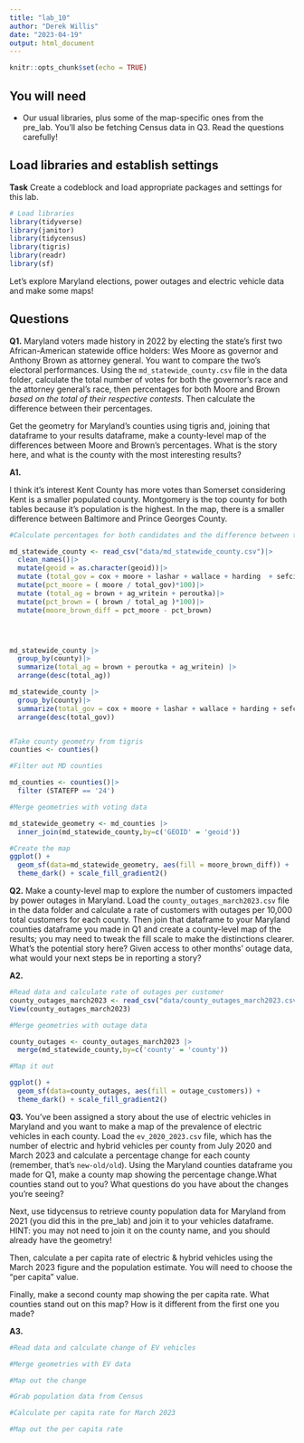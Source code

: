 ```yaml
---
title: "lab_10"
author: "Derek Willis"
date: "2023-04-19"
output: html_document
---
```


```r
knitr::opts_chunk$set(echo = TRUE)
```

## You will need

-   Our usual libraries, plus some of the map-specific ones from the pre_lab. You'll also be fetching Census data in Q3. Read the questions carefully!

## Load libraries and establish settings

**Task** Create a codeblock and load appropriate packages and settings for this lab.

```r
# Load libraries
library(tidyverse)
library(janitor)
library(tidycensus)
library(tigris)
library(readr)
library(sf)
```

Let's explore Maryland elections, power outages and electric vehicle data and make some maps!

## Questions

**Q1.** Maryland voters made history in 2022 by electing the state's first two African-American statewide office holders: Wes Moore as governor and Anthony Brown as attorney general. You want to compare the two's electoral performances. Using the `md_statewide_county.csv` file in the data folder, calculate the total number of votes for both the governor's race and the attorney general's race, then percentages for both Moore and Brown *based on the total of their respective contests*. Then calculate the difference between their percentages.

Get the geometry for Maryland's counties using tigris and, joining that dataframe to your results dataframe, make a county-level map of the differences between Moore and Brown's percentages. What is the story here, and what is the county with the most interesting results?

**A1.**

I think it's interest Kent County has more votes than Somerset considering Kent is a smaller populated county. Montgomery is the top county for both tables because it's population is the highest. In the map, there is a smaller difference between Baltimore and Prince Georges County.

```r
#Calculate percentages for both candidates and the difference between them per county

md_statewide_county <- read_csv("data/md_statewide_county.csv")|> 
  clean_names()|>
  mutate(geoid = as.character(geoid))|>
  mutate (total_gov = cox + moore + lashar + wallace + harding  + sefcik + gov_writein)|>
  mutate(pct_moore = ( moore / total_gov)*100)|>
  mutate (total_ag = brown + ag_writein + peroutka)|>
  mutate(pct_brown = ( brown / total_ag )*100)|>
  mutate(moore_brown_diff = pct_moore - pct_brown)





```

```r

md_statewide_county |>
  group_by(county)|>
  summarize(total_ag = brown + peroutka + ag_writein) |>
  arrange(desc(total_ag))

md_statewide_county |>
  group_by(county)|>
  summarize(total_gov = cox + moore + lashar + wallace + harding + sefcik + gov_writein) |>
  arrange(desc(total_gov))



```

```r
#Take county geometry from tigris
counties <- counties()

#Filter out MD counties

md_counties <- counties()|> 
  filter (STATEFP == '24')
```

```r
#Merge geometries with voting data

md_statewide_geometry <- md_counties |>
  inner_join(md_statewide_county,by=c('GEOID' = 'geoid'))
```

```r
#Create the map
ggplot() + 
  geom_sf(data=md_statewide_geometry, aes(fill = moore_brown_diff)) + 
  theme_dark() + scale_fill_gradient2()

```

**Q2.** Make a county-level map to explore the number of customers impacted by power outages in Maryland. Load the `county_outages_march2023.csv` file in the data folder and calculate a rate of customers with outages per 10,000 total customers for each county. Then join that dataframe to your Maryland counties dataframe you made in Q1 and create a county-level map of the results; you may need to tweak the fill scale to make the distinctions clearer. What's the potential story here? Given access to other months' outage data, what would your next steps be in reporting a story?

**A2.**

```r
#Read data and calculate rate of outages per customer
county_outages_march2023 <- read_csv("data/county_outages_march2023.csv")
View(county_outages_march2023)

```

```r
#Merge geometries with outage data

county_outages <- county_outages_march2023 |>
  merge(md_statewide_county,by=c('county' = 'county'))

```

```r
#Map it out

ggplot() + 
  geom_sf(data=county_outages, aes(fill = outage_customers)) + 
  theme_dark() + scale_fill_gradient2()
```

**Q3.** You've been assigned a story about the use of electric vehicles in Maryland and you want to make a map of the prevalence of electric vehicles in each county. Load the `ev_2020_2023.csv` file, which has the number of electric and hybrid vehicles per county from July 2020 and March 2023 and calculate a percentage change for each county (remember, that's `new-old/old`). Using the Maryland counties dataframe you made for Q1, make a county map showing the percentage change.What counties stand out to you? What questions do you have about the changes you're seeing?

Next, use tidycensus to retrieve county population data for Maryland from 2021 (you did this in the pre_lab) and join it to your vehicles dataframe. HINT: you may not need to join it on the county name, and you should already have the geometry!

Then, calculate a per capita rate of electric & hybrid vehicles using the March 2023 figure and the population estimate. You will need to choose the "per capita" value.

Finally, make a second county map showing the per capita rate. What counties stand out on this map? How is it different from the first one you made?

**A3.**

```r
#Read data and calculate change of EV vehicles

```

```r
#Merge geometries with EV data

```

```r
#Map out the change

```

```r
#Grab population data from Census

```

```r
#Calculate per capita rate for March 2023

```

```r
#Map out the per capita rate

```
